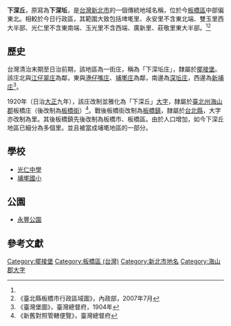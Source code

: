 {{noteTA
|1 = zh-cn:庄; zh-hk:庄; zh-tw:庄;
}}
{{Infobox Hokkien name
| title      = 下深坵
| hanji      = 下深坵
| poj        = Ē-chhim-khu
| hanlo      = 
| tl         = Ē-tshim-khu
| bp         = 
| hokkienipa = 
| lm         = 「坵」為田地單位<ref>[http://twblg.dict.edu.tw/holodict_new/index.html 臺灣閩南語常用詞辭典]</ref>
| image      = 
| image_size = 
| caption    = 
}}
'''下深丘'''，原寫為'''下深坵'''，是[[台灣|台灣]][[新北市|新北市]]的一個傳統地域名稱，位於今[[板橋區_(台灣)|板橋區]]中部偏東北。相較於今日行政區，其範圍大致包括埤墘里、永安里不含東北端、雙玉里西大半部、光仁里不含東南端、玉光里不含西端、廣新里、莊敬里東大半部。<ref name="臺灣堡圖"/><ref name="板橋市地圖">《臺北縣板橋市行政區域圖》，內政部，2007年7月</ref>

==歷史==
台灣清治末期至日治前期，該地區為一街庄，稱為「下深坵庄」，隸屬於[[擺接堡|擺接堡]]。該庄北與[[江仔翠庄|江仔翠庄]]為鄰，東與[[港仔嘴庄|港仔嘴庄]]、[[埔墘庄|埔墘庄]]為鄰，南邊為[[深坵庄|深坵庄]]，西邊為[[新埔_(新北市)|新埔庄]]<ref name="臺灣堡圖">《臺灣堡圖》，臺灣總督府，1904年</ref>。

1920年（日治[[大正|大正]]九年），該庄改制並雅化為「下深丘」[[大字|大字]]，隸屬於[[臺北州|臺北州]][[海山郡|海山郡]]板橋庄（後改制為[[板橋街|板橋街]]）<ref>《新舊對照管轄便覽》，臺灣總督府</ref>。戰後板橋街改制為[[板橋區_(台灣)|板橋鎮]]，隸屬於[[台北縣|台北縣]]，大字亦改制為里。其後板橋鎮先後改制為板橋市、板橋區。由於人口增加，如今下深丘地區已細分為多個里。並且被當成埔墘地區的一部分。

==學校==
*[[光仁中學|光仁中學]]
*[[埔墘國小|埔墘國小]]

==公園==
*[[永豐公園|永豐公園]]

==參考文獻==
{{reflist}}

{{海山郡}}

[[Category:擺接堡|Category:擺接堡]]
[[Category:板橋區_(台灣)|Category:板橋區 (台灣)]]
[[Category:新北市地名|Category:新北市地名]]
[[Category:海山郡大字|Category:海山郡大字]]